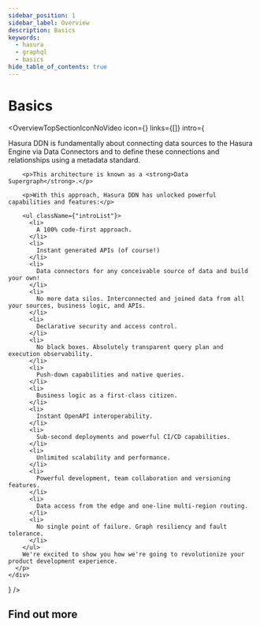 ```yaml
---
sidebar_position: 1
sidebar_label: Overview
description: Basics
keywords:
  - hasura
  - graphql
  - basics
hide_table_of_contents: true
---
```



# Basics

<OverviewTopSectionIconNoVideo
  icon={<Icon />}
  links={[]}
  intro={
    <div>
      <p>
        Hasura DDN is fundamentally about connecting data sources to the Hasura Engine via Data Connectors and to define
        these connections and relationships using a metadata standard.

        <p>This architecture is known as a <strong>Data Supergraph</strong>.</p>

        <p>With this approach, Hasura DDN has unlocked powerful capabilities and features:</p>

        <ul className={"introList"}>
          <li>
            A 100% code-first approach.
          </li>
          <li>
            Instant generated APIs (of course!)
          </li>
          <li>
            Data connectors for any conceivable source of data and build your own!
          </li>
          <li>
            No more data silos. Interconnected and joined data from all your sources, business logic, and APIs.
          </li>
          <li>
            Declarative security and access control.
          </li>
          <li>
            No black boxes. Absolutely transparent query plan and execution observability.
          </li>
          <li>
            Push-down capabilities and native queries.
          </li>
          <li>
            Business logic as a first-class citizen.
          </li>
          <li>
            Instant OpenAPI interoperability.
          </li>
          <li>
            Sub-second deployments and powerful CI/CD capabilities.
          </li>
          <li>
            Unlimited scalability and performance.
          </li>
          <li>
            Powerful development, team collaboration and versioning features.
          </li>
          <li>
            Data access from the edge and one-line multi-region routing.
          </li>
          <li>
            No single point of failure. Graph resiliency and fault tolerance.
          </li>
        </ul>
        We're excited to show you how we're going to revolutionize your product development experience.
      </p>
    </div>
} />

## Find out more

<div className="overview-gallery card-wrapper">
  <OverviewPlainCard
    title="Background to Hasura DDN"
    body="Find out how and why we built Hasura DDN and what needs we are addressing."
    link="/basics/background/"
    linkText={"Learn more"}
  />
  <OverviewPlainCard
    title="Core Concepts"
    body="Let's go over the core concepts of Hasura DDN and how the supergraph applies to your data layer."
    link="/basics/core-concepts/"
    linkText={"Learn more"}
  />
</div>
